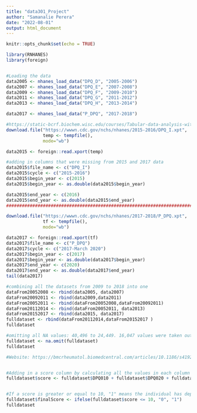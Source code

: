 ```yaml
---
title: "data301_Project"
author: "Samanalie Perera"
date: "2022-08-01"
output: html_document
---
```


```r
knitr::opts_chunk$set(echo = TRUE)
```

```r
library(RNHANES)
library(foreign)


#Loading the data
data2005 <- nhanes_load_data("DPQ_D", "2005-2006")
data2007 <- nhanes_load_data("DPQ_E", "2007-2008")
data2009 <- nhanes_load_data("DPQ_F", "2009-2010")
data2011 <- nhanes_load_data("DPQ_G", "2011-2012")
data2013 <- nhanes_load_data("DPQ_H", "2013-2014")

data2017 <- nhanes_load_data("P_DPQ", "2017-2018")

#https://static-bcrf.biochem.wisc.edu/courses/Tabular-data-analysis-with-R-and-Tidyverse/book/6-importingdata.html
download.file("https://wwwn.cdc.gov/nchs/nhanes/2015-2016/DPQ_I.xpt", 
              temp <- tempfile(), 
              mode="wb")

data2015 <- foreign::read.xport(temp)

#adding in columns that were missing from 2015 and 2017 data
data2015$file_name <- c("DPQ_I")
data2015$cycle <- c("2015-2016")
data2015$begin_year <- c(2015)
data2015$begin_year <- as.double(data2015$begin_year)

data2015$end_year <- c(2016)
data2015$end_year <- as.double(data2015$end_year)
################################################################################

download.file("https://wwwn.cdc.gov/nchs/nhanes/2017-2018/P_DPQ.xpt", 
              tf <- tempfile(), 
              mode="wb")

data2017 <- foreign::read.xport(tf)
data2017$file_name <- c("P_DPQ")
data2017$cycle <- c("2017-March 2020")
data2017$begin_year <- c(2017)
data2017$begin_year <- as.double(data2017$begin_year)
data2017$end_year <- c(2020)
data2017$end_year <- as.double(data2017$end_year)
tail(data2017)
```

```r
#combining all the datasets from 2009 to 2018 into one
dataFrom20052008 <- rbind(data2005, data2007)
dataFrom20092011 <- rbind(data2009,data2011)
dataFrom20052011 <- rbind(dataFrom20052008,dataFrom20092011)
dataFrom20112014 <- rbind(dataFrom20052011, data2013)
dataFrom20152017 <- rbind(data2015, data2017)
fulldataset <- rbind(dataFrom20112014,dataFrom20152017 )
fulldataset

#omitting all NA values: 40,496 to 24,449. 16,047 values were taken out. 
fulldataset <- na.omit(fulldataset)
fulldataset
```

```r
#Website: https://bmcrheumatol.biomedcentral.com/articles/10.1186/s41927-021-00236-w#:~:text=Adults%20(%E2%89%A5%2018%20years)%20with,9%20(PHQ%2D9).


#Adding in a score column by calculating all the values in each column for a individual to get them a final score 
fulldataset$score <- fulldataset$DPQ010 + fulldataset$DPQ020 + fulldataset$DPQ030 + fulldataset$DPQ040 + fulldataset$DPQ050 + fulldataset$DPQ060 + fulldataset$DPQ060 + fulldataset$DPQ070 + fulldataset$DPQ080 + fulldataset$DPQ090 + fulldataset$DPQ100


#If a score is greater or equal to 10, "1" means the individual has depression. "0" means the individual doesn't have depression
fulldataset$finalScore <- ifelse(fulldataset$score <= 10, "0", "1")
fulldataset
```












